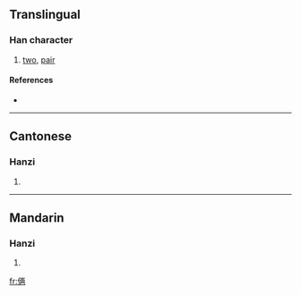 {{see|倆}}
==Translingual==

===Han character===
{{Han char|rn=9|rad=人|as=07|sn=9|four=|canj=人一人月 (OMOB)}}

# [[two]], [[pair]]

====References====
* {{Han ref|kx=0106.041|hdz=10158.030|uh=4FE9|ud=20457}}

----

==Cantonese==

===Hanzi===
{{yue-hanzi|jyut=|y=leung5}}

# {{defn|Cantonese}}

----

==Mandarin==

===Hanzi===
{{cmn-hanzi|tra=倆|pin=[[liǎ]] ([[lia3]])|wg=lia<sup>3</sup>}}

# {{defn|Mandarin}}

[[fr:俩]]